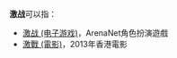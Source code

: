 '''激战'''可以指：

*[[激战_(电子游戏)|激战 (电子游戏)]]，ArenaNet角色扮演遊戲
*[[激戰_(電影)|激戰 (電影)]]，2013年香港電影

{{Disambig|Cat=二字消歧义}}